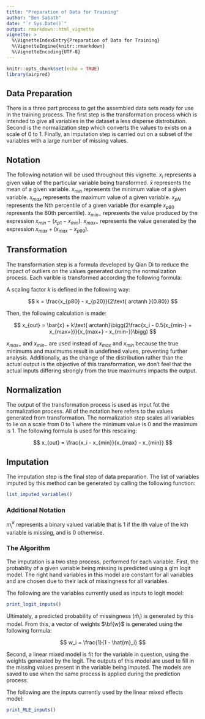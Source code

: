 ```yaml
---
title: "Preparation of Data for Training"
author: "Ben Sabath"
date: "`r Sys.Date()`"
output: rmarkdown::html_vignette
vignette: >
  %\VignetteIndexEntry{Preparation of Data for Training}
  %\VignetteEngine{knitr::rmarkdown}
  %\VignetteEncoding{UTF-8}
---
```


```r
knitr::opts_chunk$set(echo = TRUE)
library(airpred)
```



## Data Preparation

There is a three part process to get the assembled data sets ready for use in the training process. The first step is the transformation process which is intended to give all variables in the dataset a less disperse distrobution. Second is the normalization step which converts the values to exists on a scale of 0 to 1. Finally, an imputation step is carried out on a subset of the variables with a large number of missing values.

## Notation

The following notation will be used throughout this vignette. $x_i$ represents a given value of the particular variable being transformed. $\bar{x}$ represents the mean of a given variable. $x_{min}$ represents the minimum value of a given variable. $x_{max}$ represents the maximum value of a given variable. $x_{pN}$ represents the Nth percentile of a given variable (for example $x_{p80}$ represents the 80th percentile). $x_{min-}$ represents the value produced by the expression $x_{min} - (x_{p1} - x_{min})$. $x_{max+}$ represents the value generated by the expression $x_{max} + (x_{max} - x_{p99})$.

## Transformation
The transformation step is a formula developed by Qian Di to reduce the impact of outliers on the values generated during the normalization process. Each varible is transformed according the following formula:

A scaling factor $k$ is defined in the following way:

$$
k = \frac{x_{p80} - x_{p20}}{2\text{ arctanh }{0.80}}
$$

Then, the following calculation is made:

$$
x_{out} = \bar{x} + k\text{ arctanh}\bigg(2\frac{x_i - 0.5(x_{min-} + x_{max+})}{x_{max+} - x_{min-}}\bigg)
$$

$x_{max+}$ and $x_{min-}$ are used instead of $x_{max}$ and $x_{min}$ because the true minimums and maximums result in undefined values, preventing further analysis. Additionally, as the change of the distribution rather than the actual output is the objective of this transformation, we don't feel that the actual inputs differing strongly from the true maximums impacts the output.

## Normalization

The output of the transformation process is used as input fot the normalization process. All of the notation here refers to the values generated from transformation. The normalization step scales all variables to lie on a scale from 0 to 1 where the minimum value is 0 and the maximum is 1. The following formula is used for this rescaling:

$$
x_{out} = \frac{x_i - x_{min}}{x_{max} - x_{min}}
$$

## Imputation

The imputation step is the final step of data preparation. The list of variables imputed by this method can be generated by calling the following function:

```R
list_imputed_variables()
```


### Additional Notation

$m^{k}_i$ represents a binary valued variable that is 1 if the ith value of the kth variable is missing, and is 0 otherwise.



### The Algorithm
The imputation is a two step process, performed for each variable. First, the probablity of a given variable being missing is predicted using a glm logit model. The right hand variables in this model are constant for all variables and are chosen due to their lack of missingness for all variables.


The following are the variables currently used as inputs to logit model:
```R
print_logit_inputs()
```

Ultimately, a predicted probability of missingness ($\hat{m}_i$) is generated by this model. From this, a vector of weights $\bf{w}$ is generated using the following formula:

$$
w_i = \frac{1}{1 - \hat{m}_i}
$$

Second, a linear mixed model is fit for the variable in question, using the weights generated by the logit. The outputs of this model are used to fill in the missing values present in the variable being imputed. The models are saved to use when the same process is applied during the prediction process.


The following are the inputs currently used by the linear mixed effects model:
```R
print_MLE_inputs()
```
